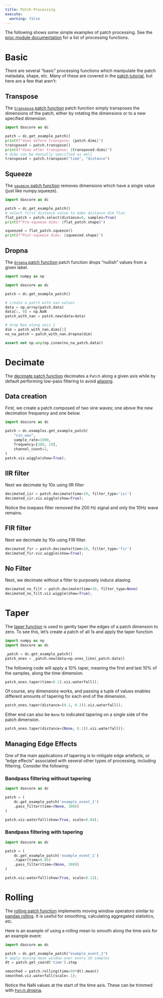 ```yaml
---
title: Patch Processing
execute:
  warning: false
---
```

The following shows some simple examples of patch processing. See the
[proc module documentation](`dascore.proc`) for a list of processing functions.


# Basic

There are several "basic" processing functions which manipulate the patch metadata, shape, etc. Many of these are covered in the [patch tutorial](patch.qmd), but here are a few that aren't:

## Transpose
The [`transpose` patch function](`dascore.Patch.transpose`) patch function simply transposes the dimensions of the patch, either by rotating the dimensions or to a new specified dimension.

```python
import dascore as dc

patch = dc.get_example_patch()
print(f"dims before transpose: {patch.dims}")
transposed = patch.transpose()
print(f"dims after transpose: {transposed.dims}")
# dims can be manually specified as well
transposed = patch.transpose("time", "distance")
```

## Squeeze
The [`squeeze` patch function](`dascore.Patch.squeeze`) removes dimensions which have a single value (just like numpy.squeeze).

```python
import dascore as dc

patch = dc.get_example_patch()
# select first distance value to make distance dim flat.
flat_patch = patch.select(distance=0, samples=True)
print(f"Pre-squeeze dims: {flat_patch.shape}")

squeezed = flat_patch.squeeze()
print(f"Post-squeeze dims: {squeezed.shape}")
```

## Dropna

The [`dropna` patch function](`dascore.Patch.dropna`) patch function drops "nullish" values from a given label.

```python
import numpy as np

import dascore as dc

patch = dc.get_example_patch()

# create a patch with nan values
data = np.array(patch.data)
data[:, 0] = np.NaN
patch_with_nan = patch.new(data=data)

# drop Nan along axis 1
dim = patch_with_nan.dims[1]
no_na_patch = patch_with_nan.dropna(dim)

assert not np.any(np.isnan(no_na_patch.data))
```


# Decimate

The [decimate patch function](`dascore.Patch.decimate`) decimates a `Patch`
along a given axis while by default performing low-pass filtering to avoid
[aliasing](https://en.wikipedia.org/wiki/Aliasing).

## Data creation

First, we create a patch composed of two sine waves; one above the new
decimation frequency and one below.

```python
import dascore as dc

patch = dc.examples.get_example_patch(
    "sin_wav",
    sample_rate=1000,
    frequency=[200, 10],
    channel_count=2,
)
patch.viz.wiggle(show=True);
```

## IIR filter

Next we decimate by 10x using IIR filter

```python
decimated_iir = patch.decimate(time=10, filter_type='iir')
decimated_iir.viz.wiggle(show=True);
```

Notice the lowpass filter removed the 200 Hz signal and only
the 10Hz wave remains.

## FIR filter

Next we decimate by 10x using FIR filter.

```python
decimated_fir = patch.decimate(time=10, filter_type='fir')
decimated_fir.viz.wiggle(show=True);
```

## No Filter

Next, we decimate without a filter to purposely induce aliasing.

```python
decimated_no_filt = patch.decimate(time=10, filter_type=None)
decimated_no_filt.viz.wiggle(show=True);
```

# Taper

The [taper function](`dascore.Patch.taper`) is used to gently taper the edges of
a patch dimension to zero. To see this, let's create a patch of all 1s and apply
the taper function

```python
import numpy as np
import dascore as dc

_patch = dc.get_example_patch()
patch_ones = _patch.new(data=np.ones_like(_patch.data))
```

The following code will apply a 10% taper, meaning the first and last 10% of the
samples, along the time dimension.

```python
patch_ones.taper(time=0.1).viz.waterfall();
```

Of course, any dimensions works, and passing a tuple of values enables
different amounts of tapering for each end of the dimension.


```python
patch_ones.taper(distance=(0.1, 0.3)).viz.waterfall();
```

Either end can also be `None` to indicated tapering on a single side of the patch
dimension.

```python
patch_ones.taper(distance=(None, 0.1)).viz.waterfall();
```


## Managing Edge Effects
One of the main applications of tapering is to mitigate edge artefacts, or "edge effects"
associated with several other types of processing, including filtering. Consider the
following:

### Bandpass filtering without tapering

```python
import dascore as dc

patch = (
    dc.get_example_patch('example_event_1')
    .pass_filter(time=(None, 300))
)

patch.viz.waterfall(show=True, scale=0.04);

```

### Bandpass filtering with tapering

```python
import dascore as dc

patch = (
    dc.get_example_patch('example_event_1')
    .taper(time=0.05)
    .pass_filter(time=(None, 300))
)

patch.viz.waterfall(show=True, scale=0.15);
```


# Rolling
The [rolling patch function](`dascore.Patch.rolling`) implements moving window operators similar to [pandas rolling](https://pandas.pydata.org/docs/reference/api/pandas.DataFrame.rolling.html). It is useful for smoothing, calculating aggregated statistics, etc.

Here is an example of using a rolling mean to smooth along the time axis for an example event:

```python
import dascore as dc

patch = dc.get_example_patch("example_event_1")
# apply moving mean window over every 10 samples
dt = patch.get_coord('time').step

smoothed = patch.rolling(time=50*dt).mean()
smoothed.viz.waterfall(scale=.1);
```

Notice the NaN values at the start of the time axis. These can be trimmed with [`Patch`.dropna](`dascore.Patch.dropna`).
